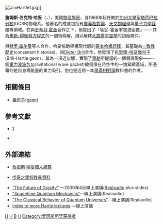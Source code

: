 {{Infobox scientist
|name              = 詹姆斯·哈妥<br />James Hartle
|image             = JimHartle1.jpg
|image_size        = 240px
|caption           = Jim Hartle at Harvard University.
|birth_name        = James Burkett Hartle
|birth_date        = {{Birth date and age|df=yes|1939|8|20}}
|birth_place       = {{USA}}[[马里兰州|马里兰州]][[巴尔的摩|巴尔的摩]]
|death_date = 
|death_place = 
|residence         = {{USA}}
|citizenship       = {{USA}}
|nationality       = {{USA}}
|ethnicity         = 
|fields            = [[广义相对论|广义相对论]]<br/>[[天体物理|天体物理]]<br/>[[量子力学|量子力学]]
|workplaces        = [[加州大学圣塔芭芭拉分校|加州大学圣塔芭芭拉分校]]<br/>[[圣塔菲研究所|圣塔菲研究所]]
|alma_mater        = [[加州理工学院|加州理工学院]]
|doctoral_advisor  = 
|notable_students  =
|known_for         = 
|awards            = 
|religion          = 
|influences        = 
|footnotes         = 
}}

[[File:JimHartle1.jpg|thumb]]]]

'''詹姆斯·伯克特·哈妥'''（{{lang-en|'''James Burkett Hartle'''}}，{{bd|1939年|8月20日}}），美國[[物理學家|物理學家]]，自1966年起任教於[[加州大學聖塔芭巴拉分校|加州大學聖塔芭巴拉分校]](UCSB)物理系。他著名的成就包括有[[廣義相對論|廣義相對論]]、[[天文物理學|天文物理學]]與[[量子力學詮釋|量子力學詮釋]]等領域。在與[[史蒂芬·霍金|史蒂芬·霍金]]合作之下，他提出了「哈妥-霍金宇宙波函數」——其為[[惠勒-得衛特方程式|惠勒-得衛特方程式]]的一個特殊解，用以解釋[[大霹靂|大霹靂]][[宇宙學|宇宙學]]的初始條件。

與[[默里·盖尔曼|默里·盖尔曼]]等人合作，哈妥協助架構現代版的[[哥本哈根詮釋|哥本哈根詮釋]]，其基礎為[[一致性歷史|一致性歷史]](consistent histories)。與[[Dieter_Brill|Dieter Brill]]合作，他發現了[[布里爾-哈妥幾何子|布里爾-哈妥幾何子]](Brill-Hartle geon)，其為一項近似解，實現了[[惠勒|惠勒]]所提議的一個假設現象——一個[[重力波|重力波]][[波包|波包]](gravitational wave packet)被侷限在時空中的一塊緊緻區域，所憑藉的是自身場能量的重力吸引。他也是近期一本[[廣義相對論|廣義相對論]]教科書的作者{{ref|textbook}}。

== 相關條目 ==
* [[幾何子|幾何子(geon)]]

== 參考文獻 ==
*{{cite book | author=Hartle, James B. | title=Gravity: an Introduction to Einstein's General Relativity | location=San Francisco | publisher=Addison-Wesley | year=2003 | id=ISBN 978-0-8053-8662-2}}{{note|textbook}}[http://www.physics.ucsb.edu/~hartle/gravity.html] {{Wayback|url=http://www.physics.ucsb.edu/~hartle/gravity.html |date=20110616200506 }}
*{{cite journal | author=Brill, D. R.; and Hartle, J. B. | title= | journal=Phys. Rev. | year=1964 | volume=135 | pages=B271}}

== 外部連結 ==
* {{en}}[http://www.physics.ucsb.edu/~hartle/ 詹姆斯·哈妥個人網頁] {{Wayback|url=http://www.physics.ucsb.edu/~hartle/ |date=20110725093336 }}
* {{en}}[http://www.catalog.ucsb.edu/2003cat/profiles/hartle.htm 哈妥之學校教員資料] {{Wayback|url=http://www.catalog.ucsb.edu/2003cat/profiles/hartle.htm |date=20100615001109 }}
* [http://online.itp.ucsb.edu/online/plecture/hartle/ "The Future of Gravity"] {{Wayback|url=http://online.itp.ucsb.edu/online/plecture/hartle/ |date=20160324135915 }}—2000年4月線上演講([[Realaudio|Realaudio]] plus slides)
* [https://web.archive.org/web/20060901071230/http://pauli.physics.lsa.umich.edu/w/arch/som/sto2001/Hartle/real/n001.htm "Spacetime Quantum Mechanics"]—線上演講(Realaudio)
*[https://web.archive.org/web/20060522202439/http://www.aei.mpg.de/english/contemporaryIssues/seminarsEvents/hostedConferences/conference/invitedSpeakers/hartle/index.html "The Classical Behavior of Quantum Universes"]—線上演講(Realaudio)
*[http://www.mediasite.com/?q=hartle Index to more Hartle lectures] {{Wayback|url=http://www.mediasite.com/?q=hartle |date=20070929163227 }}—線上演講

{{广义相对论}}

{{Authority control}}
{{DEFAULTSORT:Hartle, James}}
[[Category:美國物理學家|H]]
[[Category:加州理工學院校友|H]]
[[Category:加利福尼亞大學聖塔芭芭拉分校教師|B]]
[[Category:量子重力研究者|H]]
[[Category:爱因斯坦奖获得者|Category:爱因斯坦奖获得者]]